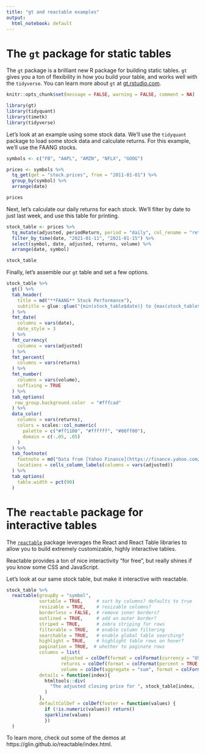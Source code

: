 ```yaml
---
title: "gt and reactable examples"
output:
  html_notebook: default
---
```


# The `gt` package for static tables

The `gt` package is a brilliant new R package for building static tables. `gt` gives you a ton of flexibility in how you build your table, and works well with the `tidyverse`. You can learn more about `gt` at [gt.rstudio.com](https://gt.rstudio.com/).


```r
knitr::opts_chunk$set(message = FALSE, warning = FALSE, comment = NA)

library(gt)
library(tidyquant)
library(timetk)
library(tidyverse)
```


Let's look at an example using some stock data. We'll use the `tidyquant` package to load some stock data and calculate returns. For this example, we'll use the FAANG stocks.

```r
symbols <- c("FB", "AAPL", "AMZN", "NFLX", "GOOG")

prices <- symbols %>% 
  tq_get(get = "stock.prices", from = "2011-01-01") %>% 
  group_by(symbol) %>% 
  arrange(date)

prices
```

Next, let's calculate our daily returns for each stock. We'll filter by date to just last week, and use this table for printing.

```r
stock_table <- prices %>% 
  tq_mutate(adjusted, periodReturn, period = "daily", col_rename = "returns") %>% 
  filter_by_time(date, "2021-01-11", "2021-01-15") %>% 
  select(symbol, date, adjusted, returns, volume) %>%
  arrange(date, symbol)

stock_table
```

Finally, let's assemble our `gt` table and set a few options.

```r
stock_table %>% 
  gt() %>% 
  tab_header(
    title = md("**FAANG** Stock Performance"),
    subtitle = glue::glue("{min(stock_table$date)} to {max(stock_table$date)}")
  ) %>% 
  fmt_date(
    columns = vars(date),
    date_style = 3
  ) %>% 
  fmt_currency(
    columns = vars(adjusted)
  ) %>% 
  fmt_percent(
    columns = vars(returns)
  ) %>% 
  fmt_number(
    columns = vars(volume),
    suffixing = TRUE
  ) %>% 
  tab_options(
   row_group.background.color  = "#fffcad"
  ) %>% 
  data_color(
    columns = vars(returns),
    colors = scales::col_numeric(
      palette = c("#ff1100", "#ffffff", "#00ff00"),
      domain = c(-.05, .05)
    )
  ) %>% 
  tab_footnote(
    footnote = md("Data from [Yahoo Finance](https://finance.yahoo.com/) via the [tidyquant](https://business-science.github.io/tidyquant/) R package."),
    locations = cells_column_labels(columns = vars(adjusted))
  ) %>% 
  tab_options(
    table.width = pct(90)
  )
```


# The `reactable` package for interactive tables

The [`reactable`](https://glin.github.io/reactable/index.html) package leverages the React and React Table libraries to allow you to build extremely customizable, highly interactive tables.

Reactable provides a ton of nice interactivity "for free", but really shines if you know some CSS and JavaScript.

Let's look at our same stock table, but make it interactive with reactable.

```r
stock_table %>%
  reactable(groupBy = "symbol",
            sortable = TRUE,     # sort by columns? defaults to true
            resizable = TRUE,    # resizable columns?
            borderless = FALSE,  # remove inner borders?
            outlined = TRUE,     # add an outer border?
            striped = TRUE,      # zebra striping for rows
            filterable = TRUE,   # enable column filtering
            searchable = TRUE,   # enable global table searching?
            highlight = TRUE,    # highlight table rows on hover?
            pagination = TRUE,  # whether to paginate rows
            columns = list(
                    adjusted = colDef(format = colFormat(currency = "USD")),
                    returns = colDef(format = colFormat(percent = TRUE, digits = 2)),
                    volume = colDef(aggregate = "sum", format = colFormat(digits = 0))),
            details = function(index){
              htmltools::div(
                "The adjusted closing price for ", stock_table[index, ]$symbol, " on ", stock_table[index, ]$date, " was $", round(stock_table[index, ]$adjusted, 2), ", representing a ", round(stock_table[index, ]$returns*100, 2), "% change from the previous value."
              )
            },
            defaultColDef = colDef(footer = function(values) {
              if (!is.numeric(values)) return()
              sparkline(values)
              })
  )
```

To learn more, check out some of the demos at https://glin.github.io/reactable/index.html.
